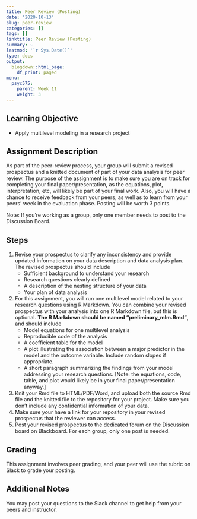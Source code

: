 ```yaml
---
title: Peer Review (Posting)
date: '2020-10-13'
slug: peer-review
categories: []
tags: []
linktitle: Peer Review (Posting)
summary: ~
lastmod: '`r Sys.Date()`'
type: docs
output:
  blogdown::html_page:
    df_print: paged
menu:
  psyc575:
    parent: Week 11
    weight: 3
---
```


## Learning Objective

- Apply multilevel modeling in a research project

## Assignment Description 

As part of the peer-review process, your group will submit a revised prospectus and a knitted document of part of your data analysis for peer review. The purpose of the assignment is to make sure you are on track for completing your final paper/presentation, as the equations, plot, interpretation, etc, will likely be part of your final work. Also, you will have a chance to receive feedback from your peers, as well as to learn from your peers' week in the evaluation phase. Posting will be worth 3 points.

Note: If you're working as a group, only one member needs to post to the Discussion Board. 

## Steps

1. Revise your prospectus to clarify any inconsistency and provide updated information on your data description and data analysis plan. The revised prospectus should include
    - Sufficient background to understand your research
    - Research questions clearly defined
    - A description of the nesting structure of your data
    - Your plan of data analysis
2. For this assignment, you will run one multilevel model related to your research questions using R Markdown. You can combine your revised prospectus with your analysis into one R Markdown file, but this is optional. **The R Markdown should be named "preliminary_mlm.Rmd"**, and should include
    - Model equations for one multilevel analysis
    - Reproducible code of the analysis
    - A coefficient table for the model
    - A plot illustrating the association between a major predictor in the model and the outcome variable. Include random slopes if appropriate.  
    - A short paragraph summarizing the findings from your model addressing your research questions. 
[Note: the equations, code, table, and plot would likely be in your final paper/presentation anyway.]
3. Knit your Rmd file to HTML/PDF/Word, and upload both the source Rmd file and the knitted file to the repository for your project. Make sure you don't include any confidential information of your data. 
4. Make sure your have a link for your repository in your revised prospectus that the reviewer can access.
5. Post your revised prospectus to the dedicated forum on the Discussion board on Blackboard. For each group, only one post is needed. 

## Grading 

This assignment involves peer grading, and your peer will use the rubric on Slack to grade your posting. 

## Additional Notes

You may post your questions to the Slack channel to get help from your peers and instructor. 
